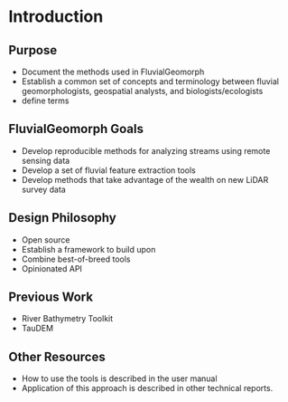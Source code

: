 # Introduction

## Purpose
* Document the methods used in FluvialGeomorph
* Establish a common set of concepts and terminology between fluvial geomorphologists, geospatial analysts, and biologists/ecologists
* define terms

## FluvialGeomorph Goals
* Develop reproducible methods for analyzing streams using remote sensing data
* Develop a set of fluvial feature extraction tools
* Develop methods that take advantage of the wealth on new LiDAR survey data

## Design Philosophy
* Open source
* Establish a framework to build upon
* Combine best-of-breed tools
* Opinionated API

## Previous Work
* River Bathymetry Toolkit
* TauDEM

## Other Resources
* How to use the tools is described in the user manual
* Application of this approach is described in other technical reports. 

